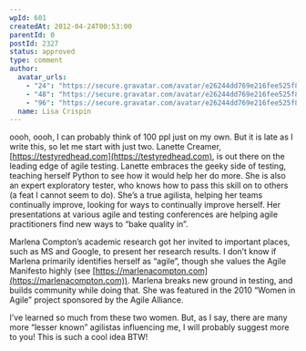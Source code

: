 ```yaml
---
wpId: 601
createdAt: 2012-04-24T00:53:00
parentId: 0
postId: 2327
status: approved
type: comment
author:
  avatar_urls:
    - "24": "https://secure.gravatar.com/avatar/e26244dd769e216fee525f81f033737f?s=24&d=mm&r=g"
    - "48": "https://secure.gravatar.com/avatar/e26244dd769e216fee525f81f033737f?s=48&d=mm&r=g"
    - "96": "https://secure.gravatar.com/avatar/e26244dd769e216fee525f81f033737f?s=96&d=mm&r=g"
  name: Lisa Crispin
---
```


oooh, oooh, I can probably think of 100 ppl just on my own. But it is late as I write this, so let me start with just two. Lanette Creamer, [https://testyredhead.com](https://testyredhead.com), is out there on the leading edge of agile testing. Lanette embraces the geeky side of testing, teaching herself Python to see how it would help her do more. She is also an expert exploratory tester, who knows how to pass this skill on to others (a feat I cannot seem to do). She’s a true agilista, helping her teams continually improve, looking for ways to continually improve herself. Her presentations at various agile and testing conferences are helping agile practitioners find new ways to “bake quality in”.

Marlena Compton’s academic research got her invited to important places, such as MS and Google, to present her research results. I don’t know if Marlena primarily identifies herself as “agile”, though she values the Agile Manifesto highly (see [https://marlenacompton.com](https://marlenacompton.com)). Marlena breaks new ground in testing, and builds community while doing that. She was featured in the 2010 “Women in Agile” project sponsored by the Agile Alliance.

I’ve learned so much from these two women. But, as I say, there are many more “lesser known” agilistas influencing me, I will probably suggest more to you! This is such a cool idea BTW!